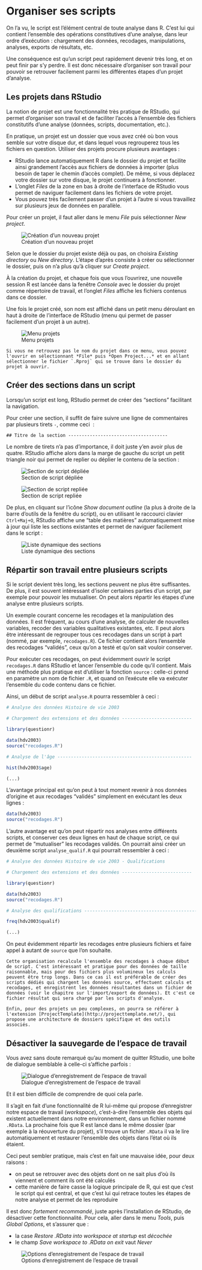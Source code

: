 # Organiser ses scripts

On l'a vu, le script est l'élément central de toute analyse dans R. C'est lui qui contient l'ensemble des opérations constitutives d'une analyse, dans leur ordre d'exécution : chargement des données, recodages, manipulations, analyses, exports de résultats, etc.

Une conséquence est qu'un script peut rapidement devenir très long, et on peut finir par s'y perdre. Il est donc nécessaire d'organiser son travail pour pouvoir se retrouver facilement parmi les différentes étapes d'un projet d'analyse.


## Les projets dans RStudio {#projets}

La notion de projet est une fonctionnalité très pratique de RStudio, qui permet d'organiser son travail et de faciliter l'accès à l'ensemble des fichiers constitutifs d'une analyse (données, scripts, documentation, etc.).

En pratique, un projet est un dossier que vous avez créé où bon vous semble sur votre disque dur, et dans lequel vous regrouperez tous les fichiers en question. Utiliser des projets procure plusieurs avantages :

- RStudio lance automatiquement R dans le dossier du projet et facilite ainsi grandement l'accès aux fichiers de données à importer (plus besoin de taper le chemin d'accès complet). De même, si vous déplacez votre dossier sur votre disque, le projet continuera à fonctionner.
- L'onglet *Files* de la zone en bas à droite de l'interface de RStudio vous permet de naviguer facilement dans les fichiers de votre projet.
- Vous pouvez très facilement passer d'un projet à l'autre si vous travaillez sur plusieurs jeux de données en parallèle.

Pour créer un projet, il faut aller dans le menu *File* puis sélectionner *New project*. 

![Création d'un nouveau projet](resources/screenshots/rstudio_new_project1.png)


Selon que le dossier du projet existe déjà ou pas, on choisira *Existing directory* ou *New directory*. L'étape d'après consiste à créer ou sélectionner le dossier, puis on n'a plus qu'à cliquer sur *Create project*.

À la création du projet, et chaque fois que vous l'ouvrirez, une nouvelle session R est lancée dans la fenêtre *Console* avec le dossier du projet comme répertoire de travail, et l'onglet *Files* affiche les fichiers contenus dans ce dossier.

Une fois le projet créé, son nom est affiché dans un petit menu déroulant en haut à droite de l'interface de RStudio (menu qui permet de passer facilement d'un projet à un autre). 

![Menu projets](resources/screenshots/rstudio_project_menu.png)

```block
Si vous ne retrouvez pas le nom du projet dans ce menu, vous pouvez l'ouvrir en sélectionnant *File* puis *Open Project...* et en allant sélectionner le fichier `.Rproj` qui se trouve dans le dossier du projet à ouvrir.
```

## Créer des sections dans un script

Lorsqu'un script est long, RStudio permet de créer des "sections" facilitant la navigation.

Pour créer une section, il suffit de faire suivre une ligne de commentaires par plusieurs tirets `-`, comme ceci  :

```
## Titre de la section -------------------------------------
```

Le nombre de tirets n'a pas d'importance, il doit juste y'en avoir plus de quatre. RStudio affiche alors dans la marge de gauche du script un petit triangle noir qui permet de replier ou déplier le contenu de la section :

![Section de script dépliée](resources/screenshots/rstudio_section_depliee.png)

![Section de script repliée](resources/screenshots/rstudio_section_repliee.png)

De plus, en cliquant sur l'icône *Show document outline* (la plus à droite de la barre d'outils de la fenêtre du script), ou en utilisant le raccourci clavier `Ctrl+Maj+O`, RStudio affiche une "table des matières" automatiquement mise à jour qui liste les sections existantes et permet de naviguer facilement dans le script :

![Liste dynamique des sections](resources/screenshots/rstudio_toc.png)



## Répartir son travail entre plusieurs scripts

Si le script devient très long, les sections peuvent ne plus être suffisantes. De plus, il est souvent intéressant d'isoler certaines parties d'un script, par exemple pour pouvoir les mutualiser. On peut alors répartir les étapes d'une analyse entre plusieurs scripts.

Un exemple courant concerne les recodages et la manipulation des données. Il est fréquent, au cours d'une analyse, de calculer de nouvelles variables, recoder des variables qualitatives existantes, etc. Il peut alors être intéressant de regrouper tous ces recodages dans un script à part (nommé, par exemple, `recodages.R`). Ce fichier contient alors l'ensemble des recodages "validés", ceux qu'on a testé et qu'on sait vouloir conserver.

Pour exécuter ces recodages, on peut évidemment ouvrir le script `recodages.R` dans RStudio et lancer l'ensemble du code qu'il contient. Mais une méthode plus pratique est d'utiliser la fonction `source` : celle-ci prend en paramètre un nom de fichier `.R`, et quand on l'exécute elle va exécuter l'ensemble du code contenu dans ce fichier.

Ainsi, un début de script `analyse.R` pourra ressembler à ceci :

```r
# Analyse des données Histoire de vie 2003

# Chargement des extensions et des données --------------------------

library(questionr)

data(hdv2003)
source("recodages.R")

# Analyse de l'âge --------------------------------------------------

hist(hdv2003$age)

(...)
```

L'avantage principal est qu'on peut à tout moment revenir à nos données d'origine et aux recodages "validés" simplement en exécutant les deux lignes :

```r
data(hdv2003)
source("recodages.R")
```


L'autre avantage est qu'on peut répartir nos analyses entre différents scripts, et conserver ces deux lignes en haut de chaque script, ce qui permet de "mutualiser" les recodages validés. On pourrait ainsi créer un deuxième script `analyse_qualif.R` qui pourrait ressembler à ceci :

```r
# Analyse des données Histoire de vie 2003 - Qualifications

# Chargement des extensions et des données --------------------------

library(questionr)

data(hdv2003)
source("recodages.R")

# Analyse des qualifications --------------------------------------------------

freq(hdv2003$qualif)

(...)

```


On peut évidemment répartir les recodages entre plusieurs fichiers et faire appel à autant de `source` que l'on souhaite.

```block
Cette organisation recalcule l'ensemble des recodages à chaque début de script. C'est intéressant et pratique pour des données de taille raisonnable, mais pour des fichiers plus volumineux les calculs peuvent être trop longs. Dans ce cas il est préférable de créer des scripts dédiés qui chargent les données source, effectuent calculs et recodages, et enregistrent les données résultantes dans un fichier de données (voir le chapitre sur l'import/export de données). Et c'est ce fichier résultat qui sera chargé par les scripts d'analyse.

Enfin, pour des projets un peu complexes, on pourra se référer à l'extension [ProjectTemplate](http://projecttemplate.net/), qui propose une architecture de dossiers spécifique et des outils associés.
```



## Désactiver la sauvegarde de l'espace de travail

Vous avez sans doute remarqué qu'au moment de quitter RStudio, une boîte de dialogue semblable à celle-ci s'affiche parfois :

![Dialogue d'enregistrement de l'espace de travail](resources/screenshots/rstudio_save_workspace_dialog.png)

Et il est bien difficile de comprendre de quoi cela parle. 

Il s'agit en fait d'une fonctionnalité de R lui-même qui propose d'enregistrer notre espace de travail (*workspace*), c'est-à-dire l'ensemble des objets qui existent actuellement dans notre environnement, dans un fichier nommé `.RData`. La prochaine fois que R est lancé dans le même dossier (par exemple à la réouverture du projet), s'il trouve un fichier `.RData` il va le lire automatiquement et restaurer l'ensemble des objets dans l'état où ils étaient.

Ceci peut sembler pratique, mais c'est en fait une mauvaise idée, pour deux raisons :

- on peut se retrouver avec des objets dont on ne sait plus d'où ils viennent et comment ils ont été calculés
- cette manière de faire casse la logique principale de R, qui est que c'est le script qui est central, et que c'est lui qui retrace toutes les étapes de notre analyse et permet de les reproduire

Il est donc *fortement recommandé*, juste après l'installation de RStudio, de désactiver cette fonctionnalité. Pour cela, aller dans le menu *Tools*, puis *Global Options*, et s'assurer que :

- la case *Restore .RData into workspace at startup* est *décochée*
- le champ *Save workspace to .RData on exit* vaut *Never*


![Options d'enregistrement de l'espace de travail](resources/screenshots/rstudio_save_workspace_options.png)





